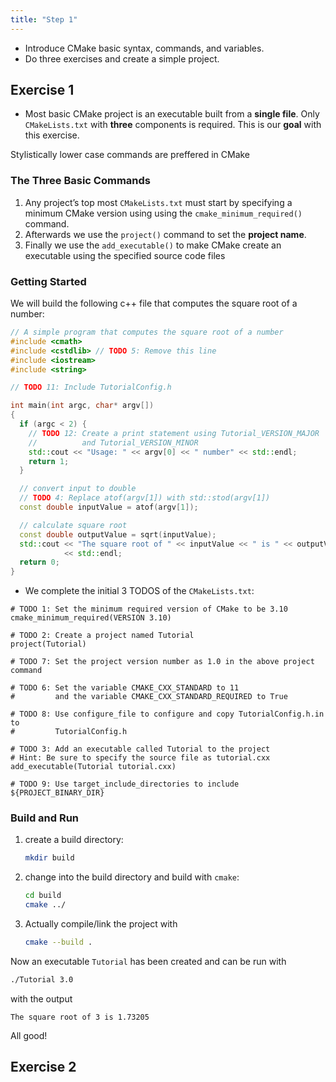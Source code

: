 ```yaml
---
title: "Step 1"
---
```


* Introduce CMake basic syntax, commands, and variables. 
* Do three exercises and create a simple project. 

## Exercise 1

* Most basic CMake project is an executable built from a **single file**. Only `CMakeLists.txt` with **three**
components is required. This is our **goal** with this exercise. 

::: {.callout-note}
Stylistically lower case commands are preffered in CMake
:::

### The Three Basic Commands 

1. Any project's top most `CMakeLists.txt` must start by specifying a minimum CMake version using 
using the `cmake_minimum_required()` command. 
1. Afterwards we use the `project()` command to set the **project name**. 
1. Finally we use the `add_executable()` to make CMake create an executable using the specified source code files

### Getting Started 

We will build the following c++ file that computes the square root of a number:

```.cpp
// A simple program that computes the square root of a number
#include <cmath>
#include <cstdlib> // TODO 5: Remove this line
#include <iostream>
#include <string>

// TODO 11: Include TutorialConfig.h

int main(int argc, char* argv[])
{
  if (argc < 2) {
    // TODO 12: Create a print statement using Tutorial_VERSION_MAJOR
    //          and Tutorial_VERSION_MINOR
    std::cout << "Usage: " << argv[0] << " number" << std::endl;
    return 1;
  }

  // convert input to double
  // TODO 4: Replace atof(argv[1]) with std::stod(argv[1])
  const double inputValue = atof(argv[1]);

  // calculate square root
  const double outputValue = sqrt(inputValue);
  std::cout << "The square root of " << inputValue << " is " << outputValue
            << std::endl;
  return 0;
}
```

* We complete the initial 3 TODOS of the `CMakeLists.txt`:

```text
# TODO 1: Set the minimum required version of CMake to be 3.10
cmake_minimum_required(VERSION 3.10)

# TODO 2: Create a project named Tutorial
project(Tutorial)

# TODO 7: Set the project version number as 1.0 in the above project command

# TODO 6: Set the variable CMAKE_CXX_STANDARD to 11
#         and the variable CMAKE_CXX_STANDARD_REQUIRED to True

# TODO 8: Use configure_file to configure and copy TutorialConfig.h.in to
#         TutorialConfig.h

# TODO 3: Add an executable called Tutorial to the project
# Hint: Be sure to specify the source file as tutorial.cxx
add_executable(Tutorial tutorial.cxx)

# TODO 9: Use target_include_directories to include ${PROJECT_BINARY_DIR}
```


### Build and Run

1. create a build directory:

   ```.bash
   mkdir build
   ```
1. change into the build directory and build with `cmake`:

   ```.bash
   cd build 
   cmake ../
   ```
1. Actually compile/link the project with

   ```.bash
   cmake --build .
   ```

Now an executable `Tutorial` has been created and can be run with 

```.bash
./Tutorial 3.0
```

with the output 

```text
The square root of 3 is 1.73205
```

All good! 

## Exercise 2







